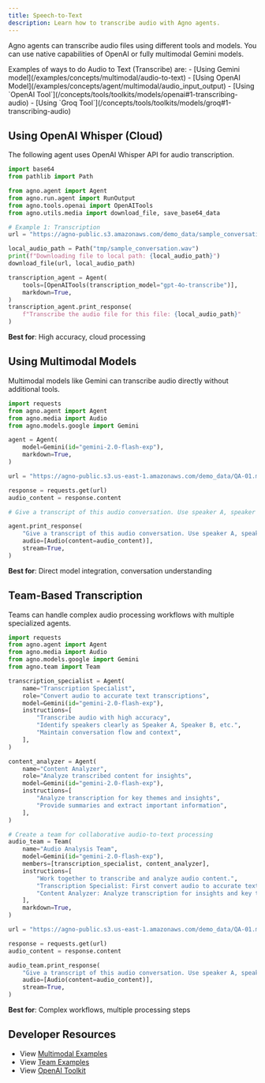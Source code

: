 ```yaml
---
title: Speech-to-Text
description: Learn how to transcribe audio with Agno agents.
---
```


Agno agents can transcribe audio files using different tools and models. You can use native capabilities of OpenAI or fully multimodal Gemini models.

<Tip>
  Examples of ways to do Audio to Text (Transcribe) are:
   - [Using Gemini model](/examples/concepts/multimodal/audio-to-text)
   - [Using OpenAI Model](/examples/concepts/agent/multimodal/audio_input_output)
   - [Using `OpenAI Tool`](/concepts/tools/toolkits/models/openai#1-transcribing-audio)
   - [Using `Groq Tool`](/concepts/tools/toolkits/models/groq#1-transcribing-audio)
</Tip>

## Using OpenAI Whisper (Cloud)

The following agent uses OpenAI Whisper API for audio transcription.

```python cookbook/tools/models/openai_tools.py
import base64
from pathlib import Path

from agno.agent import Agent
from agno.run.agent import RunOutput
from agno.tools.openai import OpenAITools
from agno.utils.media import download_file, save_base64_data

# Example 1: Transcription
url = "https://agno-public.s3.amazonaws.com/demo_data/sample_conversation.wav"

local_audio_path = Path("tmp/sample_conversation.wav")
print(f"Downloading file to local path: {local_audio_path}")
download_file(url, local_audio_path)

transcription_agent = Agent(
    tools=[OpenAITools(transcription_model="gpt-4o-transcribe")],
    markdown=True,
)
transcription_agent.print_response(
    f"Transcribe the audio file for this file: {local_audio_path}"
)
```

**Best for**: High accuracy, cloud processing

## Using Multimodal Models

Multimodal models like Gemini can transcribe audio directly without additional tools.

```python cookbook/agents/multimodal/audio_to_text.py
import requests
from agno.agent import Agent
from agno.media import Audio
from agno.models.google import Gemini

agent = Agent(
    model=Gemini(id="gemini-2.0-flash-exp"),
    markdown=True,
)

url = "https://agno-public.s3.us-east-1.amazonaws.com/demo_data/QA-01.mp3"

response = requests.get(url)
audio_content = response.content

# Give a transcript of this audio conversation. Use speaker A, speaker B to identify speakers.

agent.print_response(
    "Give a transcript of this audio conversation. Use speaker A, speaker B to identify speakers.",
    audio=[Audio(content=audio_content)],
    stream=True,
)
```

**Best for**: Direct model integration, conversation understanding

## Team-Based Transcription

Teams can handle complex audio processing workflows with multiple specialized agents.

```python cookbook/teams/multimodal/audio_to_text.py
import requests
from agno.agent import Agent
from agno.media import Audio
from agno.models.google import Gemini
from agno.team import Team

transcription_specialist = Agent(
    name="Transcription Specialist",
    role="Convert audio to accurate text transcriptions",
    model=Gemini(id="gemini-2.0-flash-exp"),
    instructions=[
        "Transcribe audio with high accuracy",
        "Identify speakers clearly as Speaker A, Speaker B, etc.",
        "Maintain conversation flow and context",
    ],
)

content_analyzer = Agent(
    name="Content Analyzer",
    role="Analyze transcribed content for insights",
    model=Gemini(id="gemini-2.0-flash-exp"),
    instructions=[
        "Analyze transcription for key themes and insights",
        "Provide summaries and extract important information",
    ],
)

# Create a team for collaborative audio-to-text processing
audio_team = Team(
    name="Audio Analysis Team",
    model=Gemini(id="gemini-2.0-flash-exp"),
    members=[transcription_specialist, content_analyzer],
    instructions=[
        "Work together to transcribe and analyze audio content.",
        "Transcription Specialist: First convert audio to accurate text with speaker identification.",
        "Content Analyzer: Analyze transcription for insights and key themes.",
    ],
    markdown=True,
)

url = "https://agno-public.s3.us-east-1.amazonaws.com/demo_data/QA-01.mp3"

response = requests.get(url)
audio_content = response.content

audio_team.print_response(
    "Give a transcript of this audio conversation. Use speaker A, speaker B to identify speakers.",
    audio=[Audio(content=audio_content)],
    stream=True,
)
```

**Best for**: Complex workflows, multiple processing steps

## Developer Resources

- View [Multimodal Examples](/examples/concepts/agent/multimodal/audio_to_text)
- View [Team Examples](/examples/concepts/teams/multimodal/audio_to_text)
- View [OpenAI Toolkit](/concepts/tools/toolkits/models/openai)
